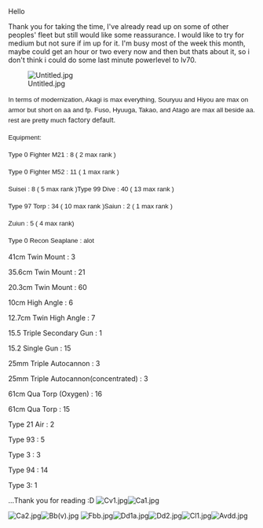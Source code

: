 Hello

Thank you for taking the time, I've already read up on some of other peoples' fleet but still would like some reassurance. I would like to try for medium but not sure if im up for it. I'm busy most of the week this month, maybe could get an hour or two every now and then but thats about it, so i don't think i could do some last minute powerlevel to lv70.

[[File:Untitled.jpg|thumb|left]]



<span style="font-family:Helvetica,sans-serif;font-size:10pt;line-height:15.75pt;text-align:center;">In terms of modernization, Akagi is max everything, Souryuu and Hiyou are max on armor but short on aa and fp. Fuso, Hyuuga, Takao, and Atago are max all beside aa. rest are pretty much </span><span style="font-size:13.3333px;">factory default.</span>

<span style="font-family:Helvetica,sans-serif;font-size:10pt;line-height:15.75pt;text-align:center;">Equipment:</span>

<span style="font-family:Helvetica,sans-serif;font-size:10pt;line-height:15.75pt;text-align:center;"><Plane></span>

<span style="line-height:15.75pt;text-align:center;font-size:10pt;font-family:Helvetica,sans-serif;">Type 0 Fighter M21 : 8 ( 2 max rank )</span>

<span style="line-height:15.75pt;text-align:center;font-family:Helvetica,sans-serif;font-size:10pt;">Type 0 Fighter M52 : 11 ( 1 max rank )</span>

<span style="line-height:15.75pt;text-align:center;font-size:10pt;font-family:Helvetica,sans-serif;">Suisei : 8 ( 5 max rank )</span><span style="line-height:15.75pt;text-align:center;font-family:Helvetica,sans-serif;font-size:10pt;">Type 99 Dive : 40 ( 13 max rank )</span>

<span style="line-height:15.75pt;text-align:center;font-size:10pt;font-family:Helvetica,sans-serif;">Type 97 Torp : 34 ( 10 max rank )</span><span style="line-height:15.75pt;text-align:center;font-family:Helvetica,sans-serif;font-size:10pt;">Saiun : 2 ( 1 max rank )</span>

<span style="line-height:15.75pt;text-align:center;font-size:10pt;font-family:Helvetica,sans-serif;">Zuiun : 5 ( 4 max rank)</span>

<span style="line-height:15.75pt;text-align:center;font-family:Helvetica,sans-serif;font-size:10pt;">Type 0 Recon Seaplane : alot</span>

<span style="line-height:15.75pt;text-align:center;font-family:Helvetica,sans-serif;font-size:10pt;"><Main Gun></span>

41cm Twin Mount : 3

35.6cm Twin Mount : 21

20.3cm Twin Mount : 60

10cm High Angle : 6

<Secondary Gun>

12.7cm Twin High Angle : 7

15.5 Triple Secondary Gun : 1

15.2 Single Gun : 15

<Anti Air Gun>

25mm Triple Autocannon : 3

25mm Triple Autocannon(concentrated) : 3

<Torps>

61cm Qua Torp (Oxygen) : 16

61cm Qua Torp : 15

<Radar>

Type 21 Air : 2

<Sonar>

Type 93 : 5

Type 3 : 3

<Depth Charge>

Type 94 : 14

Type 3: 1

...Thank you for reading :D
[[File:Cv1.jpg|thumb|left]][[File:Ca1.jpg|thumb]]

[[File:Ca2.jpg|thumb|left]][[File:Bb(v).jpg|thumb]]
[[File:Fbb.jpg|thumb|left]][[File:Dd1a.jpg|thumb]][[File:Dd2.jpg|thumb|left]][[File:Cl1.jpg|thumb]][[File:Avdd.jpg|thumb|left]]
 <ac_metadata title="Another 1st Event. ( Any Feedback is Appreciated )"> </ac_metadata>